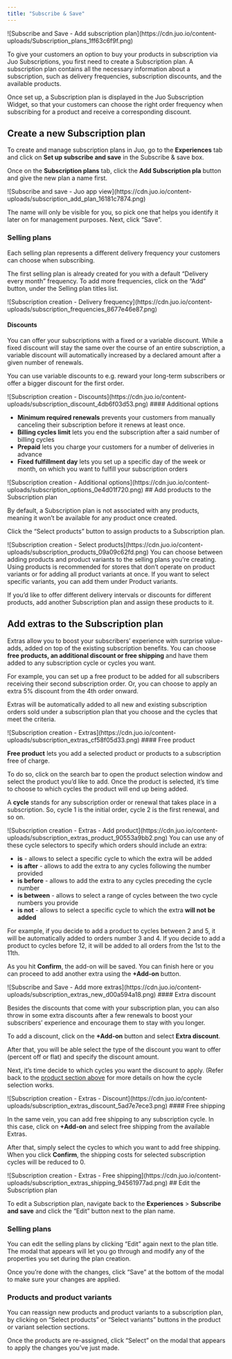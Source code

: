 ```yaml
---
title: "Subscribe & Save"
---
```


<Frame>
![Subscribe and Save - Add subscription plan](https://cdn.juo.io/content-uploads/Subscription_plans_1ff63c6f9f.png)
</Frame>

To give your customers an option to buy your products in subscription via Juo Subscriptions, you first need to create a Subscription plan. A subscription plan contains all the necessary information about a subscription, such as delivery frequencies, subscription discounts, and the available products.

Once set up, a Subscription plan is displayed in the Juo Subscription Widget, so that your customers can choose the right order frequency when subscribing for a product and receive a corresponding discount.

## Create a new Subscription plan

To create and manage subscription plans in Juo, go to the **Experiences** tab and click on **Set up subscribe and save** in the Subscribe & save box.

Once on the **Subscription plans** tab, click the **Add Subscription pla** button and give the new plan a name first.
<Frame caption="Add new subscription plan under Subscribe and save">
![Subscribe and save - Juo app view](https://cdn.juo.io/content-uploads/subscription_add_plan_16181c7874.png)
</Frame>

The name will only be visible for you, so pick one that helps you identify it later on for management purposes. Next, click “Save”.

### Selling plans

Each selling plan represents a different delivery frequency your customers can choose when subscribing.

The first selling plan is already created for you with a default “Delivery every month” frequency. To add more frequencies, click on the “Add” button, under the Selling plan titles list.
<Frame caption="New Selling plans will be added with auto-filled frequencies">
![Subscription creation - Delivery frequency](https://cdn.juo.io/content-uploads/subscription_frequencies_8677e46e87.png)
</Frame>

#### Discounts

You can offer your subscriptions with a fixed or a variable discount. While a fixed discount will stay the same over the course of an entire subscription, a variable discount will automatically increased by a declared amount after a given number of renewals.

You can use variable discounts to e.g. reward your long-term subscribers or offer a bigger discount for the first order.
<Frame>
![Subscription creation - Discounts](https://cdn.juo.io/content-uploads/subscription_discount_4db6f03d53.png)
</Frame>
#### Additional options

* **Minimum required renewals** prevents your customers from manually canceling their subscription before it renews at least once.
* **Billing cycles limit** lets you end the subscription after a said number of billing cycles
* **Prepaid** lets you charge your customers for a number of deliveries in advance
* **Fixed fulfillment day** lets you set up a specific day of the week or month, on which you want to fulfill your subscription orders
<Frame>
![Subscription creation - Additional options](https://cdn.juo.io/content-uploads/subscription_options_0e4d01f720.png)
</Frame>
## Add products to the Subscription plan

By default, a Subscription plan is not associated with any products, meaning it won’t be available for any product once created.

Click the “Select products” button to assign products to a Subscription plan.
<Frame>
![Subscription creation - Select products](https://cdn.juo.io/content-uploads/subscription_products_09a09c62fd.png)
</Frame>
You can choose between adding products and product variants to the selling plans you’re creating. Using products is recommended for stores that don’t operate on product variants or for adding all product variants at once. If you want to select specific variants, you can add them under Product variants.

If you’d like to offer different delivery intervals or discounts for different products, add another Subscription plan and assign these products to it.

## Add extras to the Subscription plan

Extras allow you to boost your subscribers’ experience with surprise value-adds, added on top of the existing subscription benefits. You can choose **free products, an additional discount or free shipping** and have them added to any subscription cycle or cycles you want.

For example, you can set up a free product to be added for all subscribers receiving their second subscription order. Or, you can choose to apply an extra 5% discount from the 4th order onward.

Extras will be automatically added to all new and existing subscription orders sold under a subscription plan that you choose and the cycles that meet the criteria.
<Frame>
![Subscription creation - Extras](https://cdn.juo.io/content-uploads/subscription_extras_cf58f05d33.png)
</Frame>
#### Free product

**Free product** lets you add a selected product or products to a subscription free of charge.

To do so, click on the search bar to open the product selection window and select the product you’d like to add. Once the product is selected, it’s time to choose to which cycles the product will end up being added.

A **cycle** stands for any subscription order or renewal that takes place in a subscription. So, cycle 1 is the initial order, cycle 2 is the first renewal, and so on.
<Frame>
![Subscription creation - Extras - Add product](https://cdn.juo.io/content-uploads/subscription_extras_product_90553a9bb2.png)
</Frame>
You can use any of these cycle selectors to specify which orders should include an extra:

* **is** - allows to select a specific cycle to which the extra will be added
* **is after** - allows to add the extra to any cycles following the number provided
* **is before** - allows to add the extra to any cycles preceding the cycle number
* **is between** - allows to select a range of cycles between the two cycle numbers you provide
* **is not** - allows to select a specific cycle to which the extra **will not be added**

For example, if you decide to add a product to cycles between 2 and 5, it will be automatically added to orders number 3 and 4. If you decide to add a product to cycles before 12, it will be added to all orders from the 1st to the 11th.

As you hit **Confirm**, the add-on will be saved. You can finish here or you can proceed to add another extra using the **+Add-on** button.
<Frame>
![Subscribe and Save - Add more extras](https://cdn.juo.io/content-uploads/subscription_extras_new_d00a594a18.png)
</Frame>
#### Extra discount

Besides the discounts that come with your subscription plan, you can also throw in some extra discounts after a few renewals to boost your subscribers’ experience and encourage them to stay with you longer.

To add a discount, click on the **+Add-on** button and select **Extra discount**.

After that, you will be able select the type of the discount you want to offer (percent off or flat) and specify the discount amount.

Next, it’s time decide to which cycles you want the discount to apply. (Refer back to the [product section above](/docs/guides/creating-subscription-plan#free-product) for more details on how the cycle selection works.
<Frame>
![Subscription creation - Extras - Discount](https://cdn.juo.io/content-uploads/subscription_extras_discount_5ad7e7ece3.png)
</Frame>
#### Free shipping

In the same vein, you can add free shipping to any subscription cycle. In this case, click on **+Add-on** and select free shipping from the available Extras.

After that, simply select the cycles to which you want to add free shipping. When you click **Confirm**, the shipping costs for selected subscription cycles will be reduced to 0.
<Frame>
![Subscription creation - Extras - Free shipping](https://cdn.juo.io/content-uploads/subscription_extras_shipping_94561977ad.png)
</Frame>
## Edit the Subscription plan

To edit a Subscription plan, navigate back to the **Experiences** > **Subscribe and save** and click the “Edit” button next to the plan name.

### Selling plans

You can edit the selling plans by clicking “Edit” again next to the plan title. The modal that appears will let you go through and modify any of the properties you set during the plan creation.

Once you’re done with the changes, click “Save” at the bottom of the modal to make sure your changes are applied.

### Products and product variants

You can reassign new products and product variants to a subscription plan, by clicking on “Select products” or “Select variants” buttons in the product or variant selection sections.

Once the products are re-assigned, click “Select” on the modal that appears to apply the changes you’ve just made.
